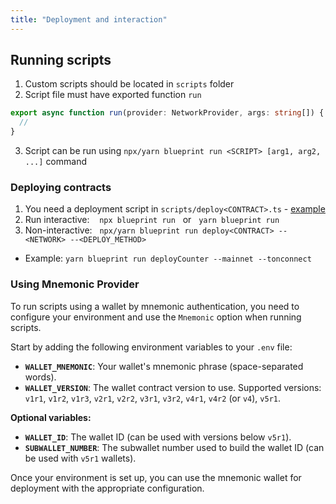 ```yaml
---
title: "Deployment and interaction"
---
```


## Running scripts

1. Custom scripts should be located in `scripts` folder
2. Script file must have exported function `run`
```ts
export async function run(provider: NetworkProvider, args: string[]) {
  //
}
```
3. Script can be run using `npx/yarn blueprint run <SCRIPT> [arg1, arg2, ...]` command

### Deploying contracts

1. You need a deployment script in `scripts/deploy<CONTRACT>.ts` - [example](/example/scripts/deployCounter.ts)
2. Run interactive: &nbsp;&nbsp; `npx blueprint run` &nbsp; or &nbsp; `yarn blueprint run`
3. Non-interactive: &nbsp; `npx/yarn blueprint run deploy<CONTRACT> --<NETWORK> --<DEPLOY_METHOD>`
  * Example: `yarn blueprint run deployCounter --mainnet --tonconnect`

### Using Mnemonic Provider

To run scripts using a wallet by mnemonic authentication, you need to configure your environment and use the `Mnemonic` option when running scripts.

Start by adding the following environment variables to your `.env` file:
* **`WALLET_MNEMONIC`**: Your wallet's mnemonic phrase (space-separated words).
* **`WALLET_VERSION`**: The wallet contract version to use. Supported versions: `v1r1`, `v1r2`, `v1r3`, `v2r1`, `v2r2`, `v3r1`, `v3r2`, `v4r1`, `v4r2` (or `v4`), `v5r1`.

**Optional variables:**
* **`WALLET_ID`**: The wallet ID (can be used with versions below `v5r1`).
* **`SUBWALLET_NUMBER`**: The subwallet number used to build the wallet ID (can be used with `v5r1` wallets).

Once your environment is set up, you can use the mnemonic wallet for deployment with the appropriate configuration.

